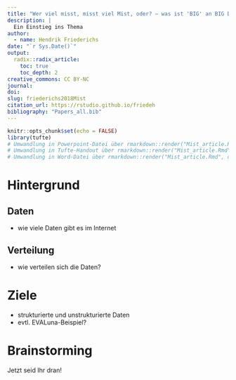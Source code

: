 ```yaml
---
title: "Wer viel misst, misst viel Mist, oder? – was ist 'BIG' an BIG DATA?"
description: |
  Ein Einstieg ins Thema
author:
  - name: Hendrik Friederichs
date: "`r Sys.Date()`"
output: 
  radix::radix_article:
    toc: true
    toc_depth: 2
creative_commons: CC BY-NC
journal:
doi:
slug: friederichs2018Mist
citation_url: https://rstudio.github.io/friedeh
bibliography: "Papers_all.bib"
---
```


```r
knitr::opts_chunk$set(echo = FALSE)
library(tufte)
# Umwandlung in Powerpoint-Datei über rmarkdown::render("Mist_article.Rmd", output_format = "powerpoint_presentation", output_options = list(reference_doc = "my-styles.pptx"))
# Umwandlung in Tufte-Handout über rmarkdown::render("Mist_article.Rmd", output_format = "tufte_handout")
# Umwandlung in Word-Datei über rmarkdown::render("Mist_article.Rmd", output_format = "word_document")
```
# Hintergrund {.tabset .tabset-fade}

## Daten
* wie viele Daten gibt es im Internet

## Verteilung

* wie verteilen sich die Daten?

# Ziele

* strukturierte und unstrukturierte Daten
* evtl. EVALuna-Beispiel?

# Brainstorming

Jetzt seid Ihr dran!
